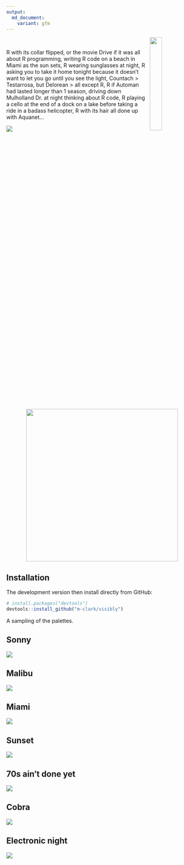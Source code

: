 ```yaml
---
output:
  md_document:
    variant: gfm
---
```


<!-- # <span style="color:#FF6EB4; font-family: 'Brush Script MT'">198R</span>  -->

<img src="man/figures/hex_2.png" align="right" width = 25%/>

<br>

R with its collar flipped, or the movie Drive if it was all about R programming,
writing R code on a beach in Miami as the sun sets, R wearing sunglasses at
night, R asking you to take it home tonight because it doesn't want to let you
go until you see the light, Countach > Testarrosa, but Delorean > all except R,
R if Automan had lasted longer than 1 season, driving down Mulholland Dr. at
night thinking about R code, R playing a cello at the end of a dock on a lake
before taking a ride in a badass helicopter, R with its hair all done up with
Aquanet...


<img src="man/figures/198R_1.png" style="display:block; margin: 0 auto;">
<img src="man/figures/Destination_R.png" style="display:block; margin: 0 auto;" height=400px>

## Installation 

The development version then install directly from GitHub: 
```r
# install.packages("devtools") 
devtools::install_github("m-clark/visibly") 
``` 

A sampling of the palettes.


## Sonny

<img src="man/figures/sonny.png" style="display:block; margin: 0 auto;">


## Malibu

<img src="man/figures/malibu.png" style="display:block; margin: 0 auto;">

## Miami

<img src="man/figures/miami1.png" style="display:block; margin: 0 auto;">

## Sunset

<img src="man/figures/sunset2.png" style="display:block; margin: 0 auto;">

## 70s ain't done yet

<img src="man/figures/seventies_aint_done_yet.png" style="display:block; margin: 0 auto;">

## Cobra

<img src="man/figures/cobra.png" style="display:block; margin: 0 auto;">

## Electronic night
<img src="man/figures/electronic_night.png" style="display:block; margin: 0 auto;">



